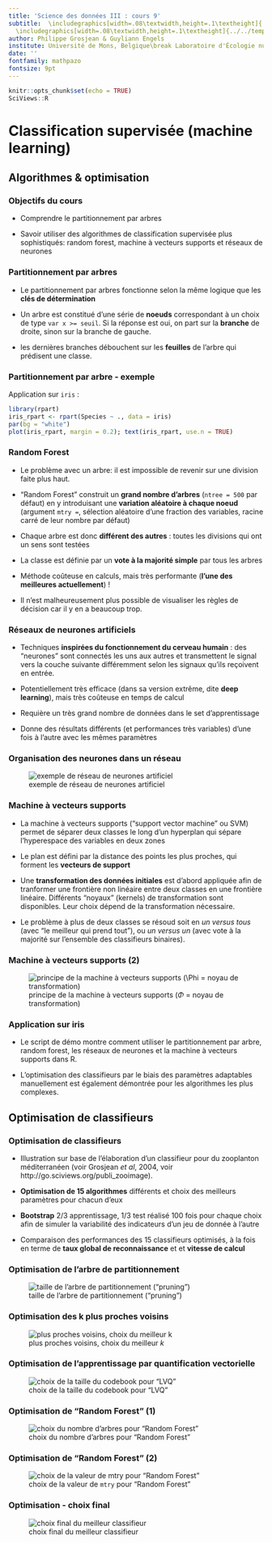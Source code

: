 ```yaml
---
title: 'Science des données III : cours 9'
subtitle:  \includegraphics[width=.08\textwidth,height=.1\textheight]{../../template/biodatascience.png}
  \includegraphics[width=.08\textwidth,height=.1\textheight]{../../template/SciViews-logo.pdf} \vfill Classification supervisée (partie 3)
author: Philippe Grosjean & Guyliann Engels
institute: Université de Mons, Belgique\break Laboratoire d'Écologie numérique des Milieux aquatiques\break \includegraphics[width=.08\textwidth,height=.1\textheight]{../../template/EcoNum-logo.pdf} \break \url{http://biodatascience-course.sciviews.org} \break \url{sdd@sciviews.org}
date: ''
fontfamily: mathpazo
fontsize: 9pt
---
```


```r
knitr::opts_chunk$set(echo = TRUE)
SciViews::R
```


# Classification supervisée (machine learning)

## Algorithmes & optimisation

### Objectifs du cours

\putat{200}{-30}{\includegraphics[width=50mm]{../../template/resources.pdf}}

- Comprendre le partitionnement par arbres
 
- Savoir utiliser des algorithmes de classification supervisée plus sophistiqués: random forest, machine à vecteurs supports et réseaux de neurones


### Partitionnement par arbres

- Le partitionnement par arbres fonctionne selon la même logique que les **clés de détermination**

- Un arbre est constitué d'une série de **noeuds** correspondant à un choix de type `var x >= seuil`. Si la réponse est oui, on part sur la **branche** de droite, sinon sur la branche de gauche.

- les dernières branches débouchent sur les **feuilles** de l'arbre qui prédisent une classe.


### Partitionnement par arbre - exemple

Application sur `iris` :

```r
library(rpart)
iris_rpart <- rpart(Species ~ ., data = iris)
par(bg = "white")
plot(iris_rpart, margin = 0.2); text(iris_rpart, use.n = TRUE)
```


### Random Forest

- Le problème avec un arbre: il est impossible de revenir sur une division faite plus haut.

- "Random Forest" construit un **grand nombre d'arbres** (`ntree = 500` par défaut) en y introduisant une **variation aléatoire à chaque noeud** (argument `mtry = `, sélection aléatoire d'une fraction des variables, racine carré de leur nombre par défaut)

- Chaque arbre est donc **différent des autres** : toutes les divisions qui ont un sens sont testées

- La classe est définie par un **vote à la majorité simple** par tous les arbres

- Méthode coûteuse en calculs, mais très performante (**l'une des meilleures actuellement**) !

- Il n'est malheureusement plus possible de visualiser les règles de décision car il y en a beaucoup trop.


### Réseaux de neurones artificiels

- Techniques **inspirées du fonctionnement du cerveau humain** : des "neurones" sont connectés les uns aux autres et transmettent le signal vers la couche suivante différemment selon les signaux qu'ils reçoivent en entrée.

 - Potentiellement très efficace (dans sa version extrême, dite **deep learning**), mais très coûteuse en temps de calcul
 
 - Requière un très grand nombre de données dans le set d'apprentissage
 
 - Donne des résultats différents (et performances très variables) d'une fois à l'autre avec les mêmes paramètres


### Organisation des neurones dans un réseau

![exemple de réseau de neurones artificiel](../images/ann.png)


### Machine à vecteurs supports

- La machine à vecteurs supports ("support vector machine" ou SVM) permet de séparer deux classes le long d'un hyperplan qui sépare l'hyperespace des variables en deux zones

- Le plan est défini par la distance des points les plus proches, qui forment les **vecteurs de support**

- Une **transformation des données initiales** est d'abord appliquée afin de tranformer une frontière non linéaire entre deux classes en une frontière linéaire. Différents "noyaux" (kernels) de transformation sont disponibles. Leur choix dépend de la transformation nécessaire.

- Le problème à plus de deux classes se résoud soit en _un versus tous_ (avec "le meilleur qui prend tout"), ou _un versus un_ (avec vote à la majorité sur l'ensemble des classifieurs binaires).


### Machine à vecteurs supports (2)

![principe de la machine à vecteurs supports ($\Phi$ = noyau de transformation)](../images/svm.png)


### Application sur iris

- Le script de démo montre comment utiliser le partitionnement par arbre, random forest, les réseaux de neurones et la machine à vecteurs supports dans R.

- L'optimisation des classifieurs par le biais des paramètres adaptables manuellement est également démontrée pour les algorithmes les plus complexes.


## Optimisation de classifieurs


### Optimisation de classifieurs

- Illustration sur base de l'élaboration d'un classifieur pour du zooplanton méditerranéen (voir Grosjean _et al_, 2004, voir http://go.sciviews.org/publi_zooimage).

- **Optimisation de 15 algorithmes** différents et choix des meilleurs paramètres pour chacun d'eux

- **Bootstrap** 2/3 apprentissage, 1/3 test réalisé 100 fois pour chaque choix afin de simuler la variabilité des indicateurs d'un jeu de donnée à l'autre

- Comparaison des performances des 15 classifieurs optimisés, à la fois en terme de **taux global de reconnaissance** et et **vitesse de calcul**


### Optimisation de l'arbre de partitionnement

![taille de l'arbre de partitionnement ("pruning")](../images/optimize-rpart.png)


### Optimisation des k plus proches voisins

![plus proches voisins, choix du meilleur _k_](../images/optimize-knn.png)


### Optimisation de l'apprentissage par quantification vectorielle

![choix de la taille du codebook pour "LVQ"](../images/optimize-lvq.png)


### Optimisation de "Random Forest" (1)

![choix du nombre d'arbres pour "Random Forest"](../images/optimize-rf.png)


### Optimisation de "Random Forest" (2)

![choix de la valeur de `mtry` pour "Random Forest"](../images/optimize-rf2.png)


### Optimisation - choix final

![choix final du meilleur classifieur](../images/optimize-all.png)
